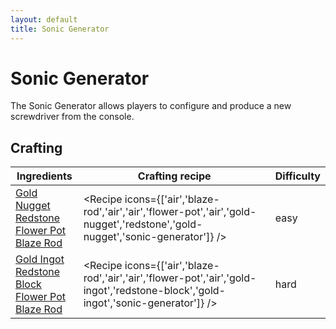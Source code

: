 ```yaml
---
layout: default
title: Sonic Generator
---
```



Sonic Generator
===================

The Sonic Generator allows players to configure and produce a new screwdriver from the console.

## Crafting

| Ingredients | Crafting recipe | Difficulty |
| ----------- | --------------- | ------------- |
| [Gold Nugget](https://minecraft.wiki/w/Gold_Nugget)<br/>[Redstone](https://minecraft.wiki/w/Redstone)<br/>[Flower Pot](https://minecraft.wiki/w/Flower_Pot)<br/>[Blaze Rod](https://minecraft.wiki/w/Blaze_Rod) | <Recipe icons={['air','blaze-rod','air','air','flower-pot','air','gold-nugget','redstone','gold-nugget','sonic-generator']} /> | easy |
| [Gold Ingot](https://minecraft.wiki/w/Gold_Ingot)<br/>[Redstone Block](https://minecraft.wiki/w/Redstone_Block)<br/>[Flower Pot](https://minecraft.wiki/w/Flower_Pot)<br/>[Blaze Rod](https://minecraft.wiki/w/Blaze_Rod) | <Recipe icons={['air','blaze-rod','air','air','flower-pot','air','gold-ingot','redstone-block','gold-ingot','sonic-generator']} /> | hard |
